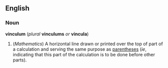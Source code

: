 ==English==
===Noun===
'''vinculum''' (''plural'' '''vinculums''' ''or'' '''vincula''')
{{wikipedia}} 
#(''Mathematics'') A horizontal line drawn or printed over the top of part of a calculation and serving the same purpose as [[parentheses]] (''ie'', indicating that this part of the calculation is to be done before other parts).